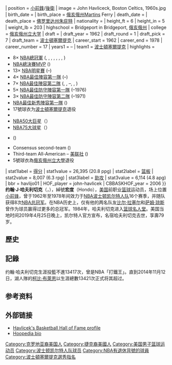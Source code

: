 {{noteTA
|G1=NBA
}}
{{Infobox NBA Player
| name         = 约翰·哈夫利切克<br/>{{lang|en|John Havlicek}}
| number       = 17{{#tag:ref|[http://stat-nba.com/player/1580.html 约翰·哈夫利切克] - 数据NBA|name=nbastat}}
| position     = [[小前鋒|小前鋒]]/[[後衛|後衛]]
| image = John Havliceck, Boston Celtics, 1960s.jpg
| birth_date   = {{Birth date|1940|4|8}}
| birth_place  = {{USA}}[[俄亥俄州|俄亥俄州]]Martins Ferry
| death_date   = {{Death date and age|2019|4|25|1940|4|8}}
| death_place  = {{USA}}[[佛罗里达州|佛罗里达州]][[朱庇特_(佛罗里达州)|朱庇特]]
| nationality  = {{USA}}
| height_ft    = 6 
| height_in    = 5
| weight_lb    = 203
| highschool   = Bridgeport in Bridgeport, [[俄亥俄州|俄亥俄州]]
| college      = [[俄亥俄州立大学|俄亥俄州立大学]]
| draft =
| draft_year   = 1962
| draft_round  = 1
| draft_pick   = 7
| draft_team   = [[波士頓塞爾提克|波士頓塞爾提克]]
| career_start = 1962
| career_end   = 1978
| career_number = 17
| years1 = {{nbay|1962|start}}–{{nbay|1977|end}}
| team1 = [[波士頓塞爾提克|波士頓塞爾提克]]
| highlights =
* 8× [[NBA總冠軍|NBA總冠軍]] ({{nbafy|1963}}, {{nbafy|1964}}, {{nbafy|1965}}, {{nbafy|1966}}, {{nbafy|1968}}, {{nbafy|1969}}, {{nbafy|1974}}, {{nbafy|1976}})
* [[NBA總決賽MVP|NBA總決賽MVP]] ({{tsl|en|1974 NBA Finals||1974}})
* 13× [[NBA明星賽|NBA明星賽]] ({{nasg|1966}}–{{nasg|1978}})
* 4× [[NBA最佳陣容|NBA最佳陣容第一隊]] ({{nbay|1970|end}}–{{nbay|1973|end}})
* 7× [[NBA最佳陣容|NBA最佳陣容第二隊]] ({{nbay|1963|end}}, {{nbay|1965|end}}, {{nbay|1967|end}}–{{nbay|1969|end}}, {{nbay|1974|end}}, {{nbay|1975|end}})
* 5× [[NBA最佳防守陣容|NBA最佳防守陣容第一隊]] ({{nbay|1971|end}}–1976)
* 3× [[NBA最佳防守陣容|NBA最佳防守陣容第二隊]] ({{nbay|1968|end}}–1971)
* [[NBA最佳新秀陣容|NBA最佳新秀陣容第一隊]] ({{nbay|1962|end}})
* 17號球衣为[[波士頓塞爾提克|波士頓塞爾提克]]退役
* {{tsl|en|NBA 35th Anniversary Team||NBA 35th Anniversary Team}}
* [[NBA50大巨星|NBA50大巨星]]（{{nbay|1996|start}}）
* [[NBA75大球星|NBA75大球星]]（{{nbay|2021|start}}）
* {{tsl|en|List of NCAA Men's Division I Basketball champions||NCAA champion}} ({{tsl|en|1960 NCAA Men's Division I Basketball Tournament||1960}})
* Consensus second-team {{tsl|en|NCAA Men's Basketball All-Americans||All-American}} ({{tsl|en|1962 NCAA Men's Basketball All-Americans||1962}})
* Third-team All-American – [[美联社|美联社]] ({{tsl|en|1961 NCAA Men's Basketball All-Americans||1961}})
* 5號球衣為[[俄亥俄州立大學|俄亥俄州立大學]]退役
| stat1label = [[得分_(篮球)|得分]]
| stat1value = 26,395 (20.8 ppg)
| stat2label = [[篮板球|篮板]]
| stat2value = 8,007 (6.3 rpg)
| stat3label = [[助攻|助攻]]
| stat3value = 6,114 (4.8 apg)
| bbr = havlijo01
| HOF_player = john-havlicek
| CBBASKHOF_year = 2006
}}
'''约翰·J·哈夫利切克'''（{{lang-en|'''John J. Havlicek'''}}，{{bd|1940年|4月8日|2019年|4月25日|catIdx=Havlicek, John}}），綽號'''宏度'''（Hondo），[[美国|美国]]前职业[[篮球|篮球]]运动员，场上位置[[小前锋|小前锋]]，曾于1962年至1978年间效力于[[NBA|NBA]][[波士顿凯尔特人队|波士顿凯尔特人队]]16个赛季，并随队获得8次[[NBA总冠军|NBA总冠军]]。在NBA历史上，仅有他的两名队友[[比尔·拉塞尔|比尔·拉塞尔]]和[[萨姆·琼斯|萨姆·琼斯]]曾作为球员赢得过更多的总冠军。1984年，哈夫利切克进入[[篮球名人堂|篮球名人堂]]。美国当地时间2019年4月25日晚上，凯尔特人官方宣布，名宿哈夫利切克去世，享壽79岁。

==歷史==
==記錄==
约翰·哈夫利切克生涯投籃不進13417次，曾是NBA「打鐵王」。直到2014年11月12日，湖人隊的[[柯比·布萊恩|柯比·布萊恩]]以生涯總數13421次正式将其超过。

== 参考资料 ==
{{reflist}}

== 外部链接 ==
* [https://web.archive.org/web/20071012211421/http://hoophall.com/halloffamers/bhof-john-havlicek.html Havlicek's Basketball Hall of Fame profile]
* [https://web.archive.org/web/20080213224007/http://hoopedia.nba.com/index.php/John_Havlicek Hoopedia bio]

{{1962 NBA Draft}}
{{NBA35}}
{{NBA50}}
{{NBA75}}
{{NBA总决赛最有价值球员}}
{{波士顿凯尔特人}}
{{Boston Celtics 1962-63 NBA champions}}
{{Boston Celtics 1963-64 NBA champions}}
{{Boston Celtics 1964-65 NBA champions}} 
{{Boston Celtics 1965-66 NBA champions}} 
{{Boston Celtics 1967-68 NBA champions}} 
{{Boston Celtics 1968-69 NBA champions}}
{{Boston Celtics 1973-74 NBA champions}}
{{Boston Celtics 1975-76 NBA champions}}
{{Authority control}}
{{DEFAULTSORT:Havlicek, John}}
[[Category:克罗地亚裔美国人|Category:克罗地亚裔美国人]]
[[Category:捷克裔美國人|Category:捷克裔美國人]]
[[Category:美国男子篮球运动员|Category:美国男子篮球运动员]]
[[Category:波士顿凯尔特人队球员|Category:波士顿凯尔特人队球员]]
[[Category:NBA有退休背號的球員|Category:NBA有退休背號的球員]]
[[Category:波士頓塞爾提克選秀指名|Category:波士頓塞爾提克選秀指名]]